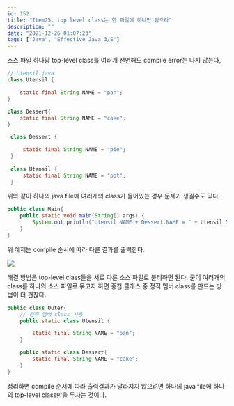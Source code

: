 ```yaml
---
id: 152
title: "Item25. top level class는 한 파일에 하나만 담으라"
description: ""
date: "2021-12-26 01:07:23"
tags: ["Java", "Effective Java 3/E"]
---
```

소스 파일 하나당 top-level class를 여러개 선언해도 compile error는 나지 않는다,

```java
// Utensil.java 
class Utensil {

    static final String NAME = "pan";
}

class Dessert{
    static final String NAME = "cake";
}
```
```java
 class Dessert {

     static final String NAME = "pie";
 }
 
 class Utensil {
     static final String NAME = "pot";
 }
```

위와 같이 하나의 java file에 여러개의 class가 들어있는 경우 문제가 생길수도 있다.



```java
public class Main{
    public static void main(String[] args) {
        System.out.println("Utensil.NAME + Dessert.NAME = " + Utensil.NAME + Dessert.NAME);
    }
}
```
위 예제는 compile 순서에 따라 다른 결과를 출력한다.

![](/images/item25.jpg)

해결 방법은 top-level class들을 서로 다른 소스 파일로 분리하면 된다.
굳이 여러개의 class를 하나의 소스 파일로 묶고자 하면 중첩 클래스 중 정적 멤버 class를 만드는 방법이 더 괜찮다.

```java
public class Outer{
    // 정적 멤버 class 사용
    public static class Utensil {

        static final String NAME = "pan";
    }

    public static class Dessert{
        static final String NAME = "cake";
    }
}
```

정리하면 compile 순서에 따라 출력결과가 달라지지 않으려면 하나의 java file에 하나의 top-level class만을 두자는 것이다.
